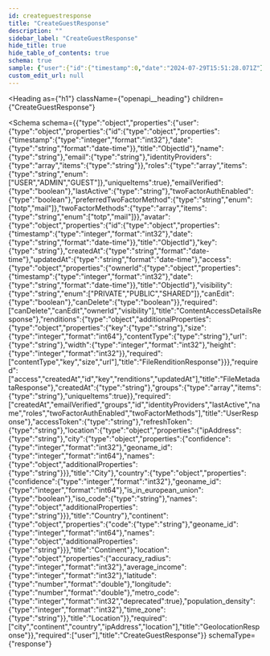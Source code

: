 ```yaml
---
id: createguestresponse
title: "CreateGuestResponse"
description: ""
sidebar_label: "CreateGuestResponse"
hide_title: true
hide_table_of_contents: true
schema: true
sample: {"user":{"id":{"timestamp":0,"date":"2024-07-29T15:51:28.071Z"},"name":"string","email":"string","identityProviders":["string"],"roles":["USER"],"emailVerified":true,"lastActive":"string","twoFactorAuthEnabled":true,"preferredTwoFactorMethod":"totp","twoFactorMethods":["totp"],"avatar":{"id":{"timestamp":0,"date":"2024-07-29T15:51:28.071Z"},"key":"string","createdAt":"2024-07-29T15:51:28.071Z","updatedAt":"2024-07-29T15:51:28.071Z","access":{"ownerId":{"timestamp":0,"date":"2024-07-29T15:51:28.071Z"},"visibility":"PRIVATE","canEdit":true,"canDelete":true},"renditions":{}},"createdAt":"string","groups":["string"]},"accessToken":"string","refreshToken":"string","location":{"ipAddress":"string","city":{"confidence":0,"geoname_id":0,"names":{}},"country":{"confidence":0,"geoname_id":0,"is_in_european_union":true,"iso_code":"string","names":{}},"continent":{"code":"string","geoname_id":0,"names":{}},"location":{"accuracy_radius":0,"average_income":0,"latitude":0,"longitude":0,"population_density":0,"time_zone":"string"}}}
custom_edit_url: null
---
```



<Heading
  as={"h1"}
  className={"openapi__heading"}
  children={"CreateGuestResponse"}
>
</Heading>





<Schema
  schema={{"type":"object","properties":{"user":{"type":"object","properties":{"id":{"type":"object","properties":{"timestamp":{"type":"integer","format":"int32"},"date":{"type":"string","format":"date-time"}},"title":"ObjectId"},"name":{"type":"string"},"email":{"type":"string"},"identityProviders":{"type":"array","items":{"type":"string"}},"roles":{"type":"array","items":{"type":"string","enum":["USER","ADMIN","GUEST"]},"uniqueItems":true},"emailVerified":{"type":"boolean"},"lastActive":{"type":"string"},"twoFactorAuthEnabled":{"type":"boolean"},"preferredTwoFactorMethod":{"type":"string","enum":["totp","mail"]},"twoFactorMethods":{"type":"array","items":{"type":"string","enum":["totp","mail"]}},"avatar":{"type":"object","properties":{"id":{"type":"object","properties":{"timestamp":{"type":"integer","format":"int32"},"date":{"type":"string","format":"date-time"}},"title":"ObjectId"},"key":{"type":"string"},"createdAt":{"type":"string","format":"date-time"},"updatedAt":{"type":"string","format":"date-time"},"access":{"type":"object","properties":{"ownerId":{"type":"object","properties":{"timestamp":{"type":"integer","format":"int32"},"date":{"type":"string","format":"date-time"}},"title":"ObjectId"},"visibility":{"type":"string","enum":["PRIVATE","PUBLIC","SHARED"]},"canEdit":{"type":"boolean"},"canDelete":{"type":"boolean"}},"required":["canDelete","canEdit","ownerId","visibility"],"title":"ContentAccessDetailsResponse"},"renditions":{"type":"object","additionalProperties":{"type":"object","properties":{"key":{"type":"string"},"size":{"type":"integer","format":"int64"},"contentType":{"type":"string"},"url":{"type":"string"},"width":{"type":"integer","format":"int32"},"height":{"type":"integer","format":"int32"}},"required":["contentType","key","size","url"],"title":"FileRenditionResponse"}}},"required":["access","createdAt","id","key","renditions","updatedAt"],"title":"FileMetadataResponse"},"createdAt":{"type":"string"},"groups":{"type":"array","items":{"type":"string"},"uniqueItems":true}},"required":["createdAt","emailVerified","groups","id","identityProviders","lastActive","name","roles","twoFactorAuthEnabled","twoFactorMethods"],"title":"UserResponse"},"accessToken":{"type":"string"},"refreshToken":{"type":"string"},"location":{"type":"object","properties":{"ipAddress":{"type":"string"},"city":{"type":"object","properties":{"confidence":{"type":"integer","format":"int32"},"geoname_id":{"type":"integer","format":"int64"},"names":{"type":"object","additionalProperties":{"type":"string"}}},"title":"City"},"country":{"type":"object","properties":{"confidence":{"type":"integer","format":"int32"},"geoname_id":{"type":"integer","format":"int64"},"is_in_european_union":{"type":"boolean"},"iso_code":{"type":"string"},"names":{"type":"object","additionalProperties":{"type":"string"}}},"title":"Country"},"continent":{"type":"object","properties":{"code":{"type":"string"},"geoname_id":{"type":"integer","format":"int64"},"names":{"type":"object","additionalProperties":{"type":"string"}}},"title":"Continent"},"location":{"type":"object","properties":{"accuracy_radius":{"type":"integer","format":"int32"},"average_income":{"type":"integer","format":"int32"},"latitude":{"type":"number","format":"double"},"longitude":{"type":"number","format":"double"},"metro_code":{"type":"integer","format":"int32","deprecated":true},"population_density":{"type":"integer","format":"int32"},"time_zone":{"type":"string"}},"title":"Location"}},"required":["city","continent","country","ipAddress","location"],"title":"GeolocationResponse"}},"required":["user"],"title":"CreateGuestResponse"}}
  schemaType={"response"}
>
  
</Schema>
            